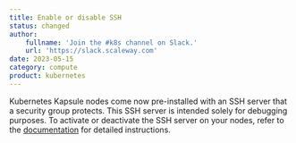 ```yaml
---
title: Enable or disable SSH
status: changed
author:
    fullname: 'Join the #k8s channel on Slack.'
    url: 'https://slack.scaleway.com'
date: 2023-05-15
category: compute
product: kubernetes
---
```


Kubernetes Kapsule nodes come now pre-installed with an SSH server that a security group protects. This SSH server is intended solely for debugging purposes. To activate or deactivate the SSH server on your nodes, refer to the [documentation](https://www.scaleway.com/en/docs/containers/kubernetes/how-to/enable-disable-ssh/) for detailed instructions.

